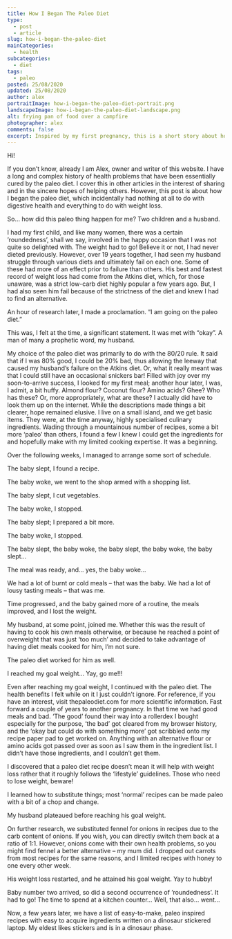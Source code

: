 ```yaml
---
title: How I Began The Paleo Diet
type:
  - post
  - article
slug: how-i-began-the-paleo-diet
mainCategories: 
  - health
subcategories: 
  - diet
tags:
  - paleo
posted: 25/08/2020
updated: 25/08/2020
author: alex
portraitImage: how-i-began-the-paleo-diet-portrait.png
landscapeImage: how-i-began-the-paleo-diet-landscape.png
alt: frying pan of food over a campfire
photographer: alex
comments: false
excerpt: Inspired by my first pregnancy, this is a short story about how I began the paleo diet.
---
```


<div className="body">

Hi! 

If you don’t know, already I am Alex, owner and writer of this website. I have a long and complex history of health problems that have been essentially cured by the paleo diet. I cover this in other articles in the interest of sharing and in the sincere hopes of helping others. However, this post is about how I began the paleo diet, which incidentally had nothing at all to do with digestive health and everything to do with weight loss.

So… how did this paleo thing happen for me?  Two children and a husband. 

I had my first child, and like many women, there was a certain ’roundedness’, shall we say, involved in the happy occasion that I was not quite so delighted with. The weight had to go!
Believe it or not, I had never dieted previously. However, over 19 years together, I had seen my husband struggle through various diets and ultimately fail on each one. Some of these had more of an effect prior to failure than others.
His best and fastest record of weight loss had come from the Atkins diet, which, for those unaware, was a strict low-carb diet highly popular a few years ago. But, I had also seen him fail because of the strictness of the diet and knew I had to find an alternative.

An hour of research later, I made a proclamation. “I am going on the paleo diet.”

This was, I felt at the time, a significant statement. It was met with “okay”. A man of many a prophetic word, my husband.

My choice of the paleo diet was primarily to do with the 80/20 rule. It said that if I was 80% good, I could be 20% bad, thus allowing the leeway that caused my husband’s failure on the Atkins diet. Or, what it really meant was that I could still have an occasional snickers bar!
Filled with joy over my soon-to-arrive success, I looked for my first meal; another hour later, I was, I admit, a bit huffy. Almond flour? Coconut flour? Amino acids? Ghee? Who has these? Or, more appropriately, what are these? I actually did have to look them up on the internet. While the descriptions made things a bit clearer, hope remained elusive. I live on a small island, and we get basic items. They were, at the time anyway, highly specialised culinary ingredients.
Wading through a mountainous number of recipes, some a bit more ‘paleo’ than others, I found a few I knew I could get the ingredients for and hopefully make with my limited cooking expertise. It was a beginning.  

Over the following weeks, I managed to arrange some sort of schedule.

The baby slept, I found a recipe. 

The baby woke, we went to the shop armed with a shopping list.

The baby slept, I cut vegetables.

The baby woke, I stopped.

The baby slept; I prepared a bit more.

The baby woke, I stopped.      

The baby slept, the baby woke, the baby slept, the baby woke, the baby slept…  

The meal was ready, and… yes, the baby woke… 

We had a lot of burnt or cold meals – that was the baby. We had a lot of lousy tasting meals – that was me.  

Time progressed, and the baby gained more of a routine, the meals improved, and I lost the weight.

My husband, at some point, joined me. Whether this was the result of having to cook his own meals otherwise, or because he reached a point of overweight that was just ‘too much’ and decided to take advantage of having diet meals cooked for him, I’m not sure.     

The paleo diet worked for him as well.   

I reached my goal weight… Yay, go me!!!

Even after reaching my goal weight, I continued with the paleo diet.  The health benefits I felt while on it I just couldn’t ignore. For reference, if you have an interest, visit thepaleodiet.com for more scientific information.
Fast forward a couple of years to another pregnancy. In that time we had good meals and bad. ‘The good’ found their way into a rollerdex I bought especially for the purpose, ‘the bad’ got cleared from my browser history, and the ‘okay but could do with something more’ got scribbled onto my recipe paper pad to get worked on. Anything with an alternative flour or amino acids got passed over as soon as I saw them in the ingredient list. I didn’t have those ingredients, and I couldn’t get them. 

I discovered that a paleo diet recipe doesn’t mean it will help with weight loss rather that it roughly follows the ‘lifestyle’ guidelines. Those who need to lose weight, beware!

I learned how to substitute things; most ‘normal’ recipes can be made paleo with a bit of a chop and change.  

My husband plateaued before reaching his goal weight.

On further research, we substituted fennel for onions in recipes due to the carb content of onions. If you wish, you can directly switch them back at a ratio of 1:1. However, onions come with their own health problems, so you might find fennel a better alternative – my mum did. I dropped out carrots from most recipes for the same reasons, and I limited recipes with honey to one every other week.

His weight loss restarted, and he attained his goal weight. Yay to hubby!

Baby number two arrived, so did a second occurrence of ’roundedness’. It had to go! The time to spend at a kitchen counter…
Well, that also… went…

Now, a few years later, we have a list of easy-to-make, paleo inspired recipes with easy to acquire ingredients written on a dinosaur stickered laptop. My eldest likes stickers and is in a  dinosaur phase.

</div>

